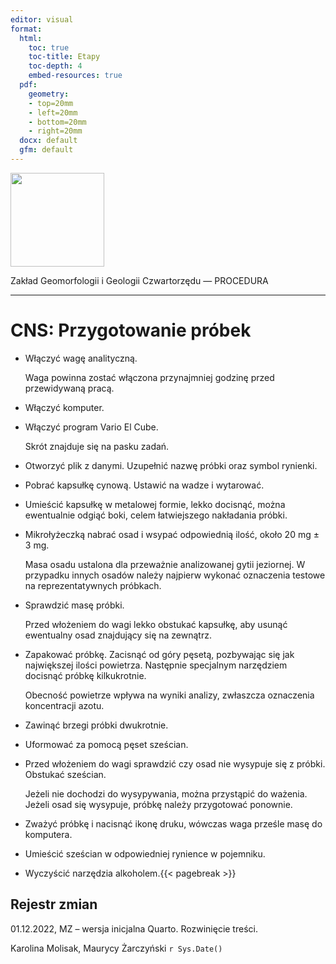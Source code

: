 ```yaml
---
editor: visual
format:
  html:
    toc: true
    toc-title: Etapy
    toc-depth: 4
    embed-resources: true
  pdf:
    geometry: 
    - top=20mm
    - left=20mm
    - bottom=20mm
    - right=20mm
  docx: default
  gfm: default
---
```


[![](images/log-ug_pl.png){fig-alt="Logo: Uniwersytet Gdański" fig-align="left" width="150"}](https://geomorfologia.ug.edu.pl)

Zakład Geomorfologii i Geologii Czwartorzędu — PROCEDURA

------------------------------------------------------------------------

# CNS: Przygotowanie próbek

-   Włączyć wagę analityczną.

    Waga powinna zostać włączona przynajmniej godzinę przed przewidywaną pracą.

-   Włączyć komputer.

-   Włączyć program Vario El Cube.

    Skrót znajduje się na pasku zadań.

-   Otworzyć plik z danymi. Uzupełnić nazwę próbki oraz symbol rynienki.

-   Pobrać kapsułkę cynową. Ustawić na wadze i wytarować.

-   Umieścić kapsułkę w metalowej formie, lekko docisnąć, można ewentualnie odgiąć boki, celem łatwiejszego nakładania próbki.

-   Mikrołyżeczką nabrać osad i wsypać odpowiednią ilość, około 20 mg ± 3 mg.

    | Masa osadu ustalona dla przeważnie analizowanej gytii jeziornej. W przypadku innych osadów należy najpierw wykonać oznaczenia testowe na reprezentatywnych próbkach.

-   Sprawdzić masę próbki.

    | Przed włożeniem do wagi lekko obstukać kapsułkę, aby usunąć ewentualny osad znajdujący się na zewnątrz.

-   Zapakować próbkę. Zacisnąć od góry pęsetą, pozbywając się jak największej ilości powietrza. Następnie specjalnym narzędziem docisnąć próbkę kilkukrotnie.

    | Obecność powietrze wpływa na wyniki analizy, zwłaszcza oznaczenia koncentracji azotu.

-   Zawinąć brzegi próbki dwukrotnie.

-   Uformować za pomocą pęset sześcian.

-   Przed włożeniem do wagi sprawdzić czy osad nie wysypuje się z próbki. Obstukać sześcian.

    | Jeżeli nie dochodzi do wysypywania, można przystąpić do ważenia. Jeżeli osad się wysypuje, próbkę należy przygotować ponownie.

-   Zważyć próbkę i nacisnąć ikonę druku, wówczas waga prześle masę do komputera.

-   Umieścić sześcian w odpowiedniej rynience w pojemniku.

-   Wyczyścić narzędzia alkoholem.{{< pagebreak >}}

## Rejestr zmian

01.12.2022, MZ -- wersja inicjalna Quarto. Rozwinięcie treści.

Karolina Molisak, Maurycy Żarczyński `r Sys.Date()`
